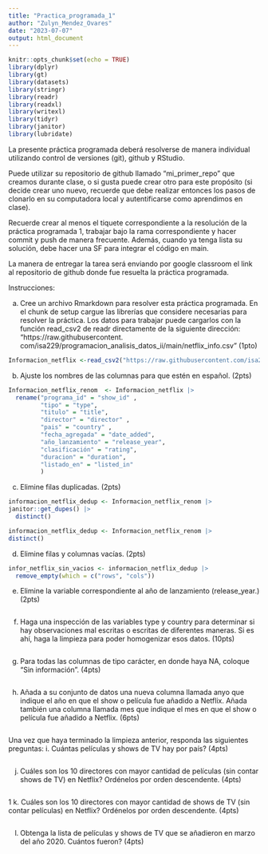 ```yaml
---
title: "Practica_programada_1"
author: "Zulyn_Mendez_Ovares"
date: "2023-07-07"
output: html_document
---
```


```r
knitr::opts_chunk$set(echo = TRUE)
library(dplyr)
library(gt)
library(datasets)
library(stringr)
library(readr)
library(readxl) 
library(writexl) 
library(tidyr)
library(janitor) 
library(lubridate)
```

La presente práctica programada deberá resolverse de manera individual utilizando control de versiones (git), github y RStudio. 

Puede utilizar su repositorio de github llamado “mi_primer_repo” que creamos durante clase, o si gusta puede crear otro para este propósito (si decide crear uno nuevo, recuerde que debe realizar entonces los pasos de clonarlo en su computadora local y autentificarse como aprendimos en clase). 

Recuerde crear al menos el tiquete correspondiente a la resolución de la práctica programada 1, trabajar bajo la rama correspondiente y hacer commit y push de manera frecuente. Además, cuando ya tenga lista su solución, debe hacer una SF para integrar el código en main. 

La manera de entregar la tarea será enviando por google classroom el link al repositorio de github donde fue resuelta la práctica programada. 

Instrucciones: 

a. Cree un archivo Rmarkdown para resolver esta práctica programada. En el chunk de setup cargue las librerías que considere necesarias para resolver la práctica. Los datos para trabajar puede cargarlos con la función read_csv2 de readr directamente de la siguiente dirección: “https://raw.githubusercontent. com/isa229/programacion_analisis_datos_ii/main/netflix_info.csv” (1pto) 

```r
Informacion_netflix <-read_csv2("https://raw.githubusercontent.com/isa229/programacion_analisis_datos_ii/main/netflix_info.csv")
```

b. Ajuste los nombres de las columnas para que estén en español. (2pts)
```r
Informacion_netflix_renom  <- Informacion_netflix |>
  rename("programa_id" = "show_id" ,
         "tipo" = "type",
         "titulo" = "title",
         "director" = "director" ,
         "pais" = "country" ,
         "fecha_agregada" = "date_added",
         "año_lanzamiento" = "release_year",
         "clasificación" = "rating",
         "duracion" = "duration",
         "listado_en" = "listed_in"
         )
```


c. Elimine filas duplicadas. (2pts) 
```r
informacion_netflix_dedup <- Informacion_netflix_renom |>
janitor::get_dupes() |> 
  distinct()
```

```r
informacion_netflix_dedup <- Informacion_netflix_renom |>
distinct()
```

d. Elimine filas y columnas vacías. (2pts) 

```r
infor_netflix_sin_vacios <- informacion_netflix_dedup |> 
  remove_empty(which = c("rows", "cols"))
```

e. Elimine la variable correspondiente al año de lanzamiento (release_year.) (2pts) 
```r

```


f. Haga una inspección de las variables type y country para determinar si hay observaciones mal escritas o escritas de diferentes maneras. Si es ahí, haga la limpieza para poder homogenizar esos datos. (10pts) 

```r

```

g. Para todas las columnas de tipo carácter, en donde haya NA, coloque “Sin información”. (4pts) 
```r

```


h. Añada a su conjunto de datos una nueva columna llamada anyo que indique el año en que el show o película fue añadido a Netflix. Añada también una columna llamada mes que indique el mes en que el show o película fue añadido a Netflix. (6pts) 
```r

```


Una vez que haya terminado la limpieza anterior, responda las siguientes preguntas: i. Cuántas películas y shows de TV hay por país? (4pts) 
```r

```


j. Cuáles son los 10 directores con mayor cantidad de películas (sin contar shows de TV) en Netflix? Ordénelos por orden descendente. (4pts)
```r

```

1
k. Cuáles son los 10 directores con mayor cantidad de shows de TV (sin contar películas) en Netflix? Ordénelos por orden descendente. (4pts) 
```r

```


l. Obtenga la lista de películas y shows de TV que se añadieron en marzo del año 2020. Cuántos fueron? (4pts) 

```r

```

